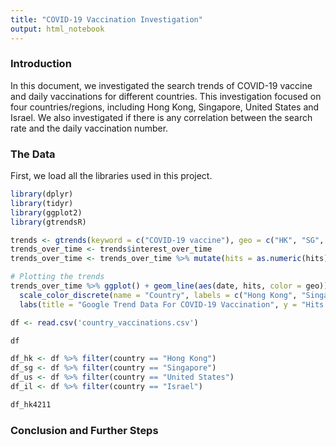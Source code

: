```yaml
---
title: "COVID-19 Vaccination Investigation"
output: html_notebook
---
```

### Introduction

In this document, we investigated the search trends of COVID-19 vaccine and daily vaccinations for different countries. This investigation focused on four countries/regions, including Hong Kong, Singapore, United States and Israel. We also investigated if there is any correlation between the search rate and the daily vaccination number.

### The Data

First, we load all the libraries used in this project.
```r
library(dplyr)
library(tidyr)
library(ggplot2)
library(gtrendsR)
```

```r
trends <- gtrends(keyword = c("COVID-19 vaccine"), geo = c("HK", "SG", "US", "IL"), time = "today 12-m")
trends_over_time <- trends$interest_over_time
trends_over_time <- trends_over_time %>% mutate(hits = as.numeric(hits)) %>%replace_na(list(hits = 0))
```

```r
# Plotting the trends
trends_over_time %>% ggplot() + geom_line(aes(date, hits, color = geo)) +
  scale_color_discrete(name = "Country", labels = c("Hong Kong", "Singapore", "United States", "Israel" )) + 
  labs(title = "Google Trend Data For COVID-19 Vaccination", y = "Hits (Normalized to be between 0 and 1000", x = "Date")
```

```r
df <- read.csv('country_vaccinations.csv')
```

```r
df
```
```r
df_hk <- df %>% filter(country == "Hong Kong")
df_sg <- df %>% filter(country == "Singapore")
df_us <- df %>% filter(country == "United States")
df_il <- df %>% filter(country == "Israel")
```

```r
df_hk4211
```









### Conclusion and Further Steps
